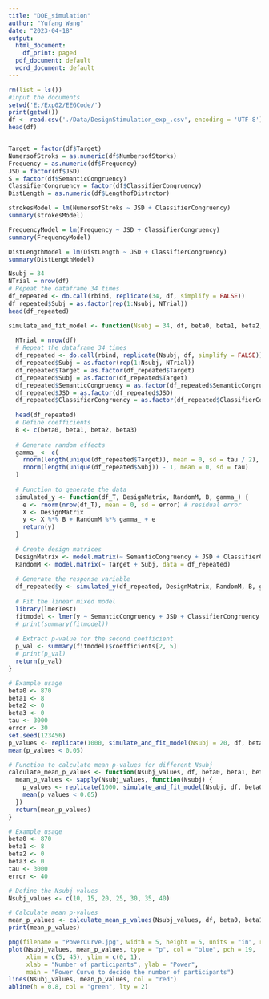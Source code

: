 ```yaml
---
title: "DOE_simulation"
author: "Yufang Wang"
date: "2023-04-18"
output:
  html_document:
    df_print: paged
  pdf_document: default
  word_document: default
---
```


```r
rm(list = ls())
#input the documents
setwd('E:/Exp02/EEGCode/')
print(getwd())
df <- read.csv('./Data/DesignStimulation_exp_.csv', encoding = 'UTF-8')
head(df)


Target = factor(df$Target)
NumersofStroks = as.numeric(df$NumbersofStorks)
Frequency = as.numeric(df$Frequency)
JSD = factor(df$JSD)
S = factor(df$SemanticCongruency)
ClassifierCongruency = factor(df$ClassifierCongruency)
DistLength = as.numeric(df$LengthofDistrctor)

strokesModel = lm(NumersofStroks ~ JSD + ClassifierCongruency)
summary(strokesModel)

FrequencyModel = lm(Frequency ~ JSD + ClassifierCongruency)
summary(FrequencyModel)

DistLengthModel = lm(DistLength ~ JSD + ClassifierCongruency)
summary(DistLengthModel)
```


```r
Nsubj = 34
NTrial = nrow(df)
# Repeat the dataframe 34 times
df_repeated <- do.call(rbind, replicate(34, df, simplify = FALSE))
df_repeated$Subj = as.factor(rep(1:Nsubj, NTrial))
head(df_repeated)
```
```r
simulate_and_fit_model <- function(Nsubj = 34, df, beta0, beta1, beta2, beta3, tau, error) {
  
  NTrial = nrow(df)
  # Repeat the dataframe 34 times
  df_repeated <- do.call(rbind, replicate(Nsubj, df, simplify = FALSE))
  df_repeated$Subj = as.factor(rep(1:Nsubj, NTrial))
  df_repeated$Target = as.factor(df_repeated$Target)
  df_repeated$Subj = as.factor(df_repeated$Target)
  df_repeated$SemanticCongruency = as.factor(df_repeated$SemanticCongruency)
  df_repeated$JSD = as.factor(df_repeated$JSD)
  df_repeated$ClassifierCongruency = as.factor(df_repeated$ClassifierCongruency)
  
  head(df_repeated)
  # Define coefficients
  B <- c(beta0, beta1, beta2, beta3)
  
  # Generate random effects
  gamma_ <- c(
    rnorm(length(unique(df_repeated$Target)), mean = 0, sd = tau / 2),
    rnorm(length(unique(df_repeated$Subj)) - 1, mean = 0, sd = tau)
  )
  
  # Function to generate the data
  simulated_y <- function(df_T, DesignMatrix, RandomM, B, gamma_) {
    e <- rnorm(nrow(df_T), mean = 0, sd = error) # residual error
    X <- DesignMatrix
    y <- X %*% B + RandomM %*% gamma_ + e
    return(y)
  }
  
  # Create design matrices
  DesignMatrix <- model.matrix(~ SemanticCongruency + JSD + ClassifierCongruency, data = df_repeated)
  RandomM <- model.matrix(~ Target + Subj, data = df_repeated)
  
  # Generate the response variable
  df_repeated$y <- simulated_y(df_repeated, DesignMatrix, RandomM, B, gamma_)
  
  # Fit the linear mixed model
  library(lmerTest)
  fitmodel <- lmer(y ~ SemanticCongruency + JSD + ClassifierCongruency + (1 | Target) + (1 | Subj), data = df_repeated, REML = TRUE)
  # print(summary(fitmodel))
  
  # Extract p-value for the second coefficient
  p_val <- summary(fitmodel)$coefficients[2, 5]
  # print(p_val)
  return(p_val)
}

# Example usage
beta0 <- 870
beta1 <- 8
beta2 <- 0
beta3 <- 0
tau <- 3000
error <- 30
set.seed(123456)
p_values <- replicate(1000, simulate_and_fit_model(Nsubj = 20, df, beta0, beta1, beta2, beta3, tau, error))
mean(p_values < 0.05)
```

```r
# Function to calculate mean p-values for different Nsubj
calculate_mean_p_values <- function(Nsubj_values, df, beta0, beta1, beta2, beta3, tau, error) {
  mean_p_values <- sapply(Nsubj_values, function(Nsubj) {
    p_values <- replicate(1000, simulate_and_fit_model(Nsubj, df, beta0, beta1, beta2, beta3, tau, error))
    mean(p_values < 0.05)
  })
  return(mean_p_values)
}

# Example usage
beta0 <- 870
beta1 <- 8
beta2 <- 0
beta3 <- 0
tau <- 3000
error <- 40 

# Define the Nsubj values
Nsubj_values <- c(10, 15, 20, 25, 30, 35, 40)

# Calculate mean p-values
mean_p_values <- calculate_mean_p_values(Nsubj_values, df, beta0, beta1, beta2, beta3, tau, error)
print(mean_p_values)
```
```r
png(filename = "PowerCurve.jpg", width = 5, height = 5, units = "in", res = 600)
plot(Nsubj_values, mean_p_values, type = "p", col = "blue", pch = 19, 
     xlim = c(5, 45), ylim = c(0, 1),
     xlab = "Number of participants", ylab = "Power", 
     main = "Power Curve to decide the number of participants")
lines(Nsubj_values, mean_p_values, col = "red")
abline(h = 0.8, col = "green", lty = 2)
```



